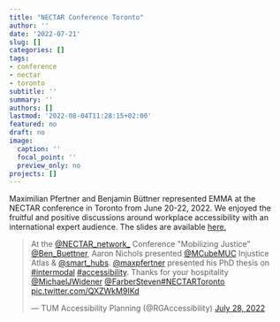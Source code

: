 ```yaml
---
title: "NECTAR Conference Toronto"
author: ''
date: '2022-07-21'
slug: []
categories: []
tags:
- conference
- nectar
- toronto
subtitle: ''
summary: ''
authors: []
lastmod: '2022-08-04T11:28:15+02:00'
featured: no
draft: no
image:
  caption: ''
  focal_point: ''
  preview_only: no
projects: []
---
```


Maximilian Pfertner and Benjamin Büttner represented EMMA at the NECTAR conference in Toronto from June 20-22, 2022. We enjoyed the fruitful and positive discussions around workplace accessibility with an international expert audience.
The slides are available [here.](https://www.emma-accessibility.org/files/2022-07-21_NECTARToronto.pdf)


<blockquote class="twitter-tweet"><p lang="en" dir="ltr">At the <a href="https://twitter.com/NECTAR_network_?ref_src=twsrc%5Etfw">@NECTAR_network_</a> Conference &quot;Mobilizing Justice” <a href="https://twitter.com/Ben_Buettner?ref_src=twsrc%5Etfw">@Ben_Buettner</a>, Aaron Nichols presented <a href="https://twitter.com/MCubeMUC?ref_src=twsrc%5Etfw">@MCubeMUC</a> Injustice Atlas &amp; <a href="https://twitter.com/smart_hubs?ref_src=twsrc%5Etfw">@smart_hubs</a>. <a href="https://twitter.com/maxpfertner?ref_src=twsrc%5Etfw">@maxpfertner</a> presented his PhD thesis on <a href="https://twitter.com/hashtag/intermodal?src=hash&amp;ref_src=twsrc%5Etfw">#intermodal</a> <a href="https://twitter.com/hashtag/accessibility?src=hash&amp;ref_src=twsrc%5Etfw">#accessibility</a>. Thanks for your hospitality <a href="https://twitter.com/MichaelJWidener?ref_src=twsrc%5Etfw">@MichaelJWidener</a> <a href="https://twitter.com/FarberSteven?ref_src=twsrc%5Etfw">@FarberSteven</a><a href="https://twitter.com/hashtag/NECTARToronto?src=hash&amp;ref_src=twsrc%5Etfw">#NECTARToronto</a> <a href="https://t.co/QXZWkM9IKd">pic.twitter.com/QXZWkM9IKd</a></p>&mdash; TUM Accessibility Planning (@RGAccessibility) <a href="https://twitter.com/RGAccessibility/status/1552649626536263680?ref_src=twsrc%5Etfw">July 28, 2022</a></blockquote>

<script async src="https://platform.twitter.com/widgets.js" charset="utf-8"></script>



